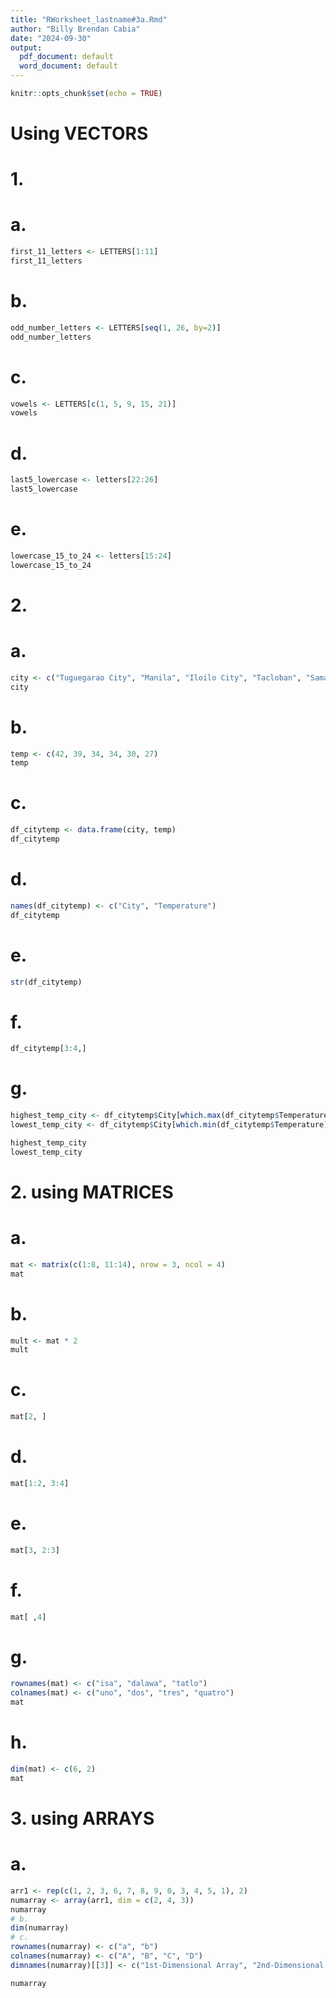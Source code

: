 ```yaml
---
title: "RWorksheet_lastname#3a.Rmd"
author: "Billy Brendan Cabia"
date: "2024-09-30"
output:
  pdf_document: default
  word_document: default
---
```


```r
knitr::opts_chunk$set(echo = TRUE)
```

# Using VECTORS
# 1.
# a.
```r
first_11_letters <- LETTERS[1:11]
first_11_letters
```
# b.
```r
odd_number_letters <- LETTERS[seq(1, 26, by=2)]
odd_number_letters
```
# c.
```r
vowels <- LETTERS[c(1, 5, 9, 15, 21)] 
vowels   
```
# d.
```r
last5_lowercase <- letters[22:26]
last5_lowercase
```
# e.
```r
lowercase_15_to_24 <- letters[15:24]
lowercase_15_to_24
```

# 2.
# a.
```r
city <- c("Tuguegarao City", "Manila", "Iloilo City", "Tacloban", "Samal Island", "Davao City")
city
```
# b.
```r
temp <- c(42, 39, 34, 34, 30, 27)
temp
```
# c.
```r
df_citytemp <- data.frame(city, temp)
df_citytemp
```
# d.
```r
names(df_citytemp) <- c("City", "Temperature")
df_citytemp
```
# e.
```r
str(df_citytemp)
```
# f.
```r
df_citytemp[3:4,]
```
# g.
```r
highest_temp_city <- df_citytemp$City[which.max(df_citytemp$Temperature)]
lowest_temp_city <- df_citytemp$City[which.min(df_citytemp$Temperature)]

highest_temp_city
lowest_temp_city
```

# 2.  using MATRICES
# a.
```r
mat <- matrix(c(1:8, 11:14), nrow = 3, ncol = 4)
mat
```
# b.
```r
mult <- mat * 2
mult
```
# c.
```r
mat[2, ]
```
# d.
```r
mat[1:2, 3:4]
```
# e.
```r
mat[3, 2:3]
```
# f.
```r
mat[ ,4]
```
# g. 
```r
rownames(mat) <- c("isa", "dalawa", "tatlo")
colnames(mat) <- c("uno", "dos", "tres", "quatro")
mat
```
# h.
```r
dim(mat) <- c(6, 2)
mat
```
# 3. using ARRAYS
# a.
```r
arr1 <- rep(c(1, 2, 3, 6, 7, 8, 9, 0, 3, 4, 5, 1), 2)
numarray <- array(arr1, dim = c(2, 4, 3))
numarray
# b.
dim(numarray)
# c.
rownames(numarray) <- c("a", "b")
colnames(numarray) <- c("A", "B", "C", "D")
dimnames(numarray)[[3]] <- c("1st-Dimensional Array", "2nd-Dimensional Array", "3rd-Dimensional Array")

numarray
```


